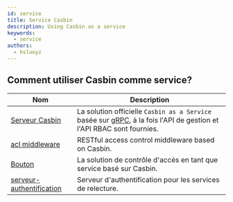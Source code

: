 ```yaml
---
id: service
title: Service Casbin
description: Using Casbin as a service
keywords:
  - service
authors:
  - hsluoyz
---
```


## Comment utiliser Casbin comme service?

| Nom                                                                | Description                                                                                                                              |
| ------------------------------------------------------------------ | ---------------------------------------------------------------------------------------------------------------------------------------- |
| [Serveur Casbin](https://github.com/casbin/casbin-server)          | La solution officielle `Casbin as a Service` basée sur [gRPC](https://grpc.io/), à la fois l'API de gestion et l'API RBAC sont fournies. |
| [acl middleware](https://github.com/luk4z7/middleware-acl)         | RESTful access control middleware based on Casbin.                                                                                       |
| [Bouton](https://github.com/merajsahebdar/buttress-server)         | La solution de contrôle d'accès en tant que service basé sur Casbin.                                                                     |
| [serveur-authentification](https://github.com/ZettaAI/auth-server) | Serveur d'authentification pour les services de relecture.                                                                               |
